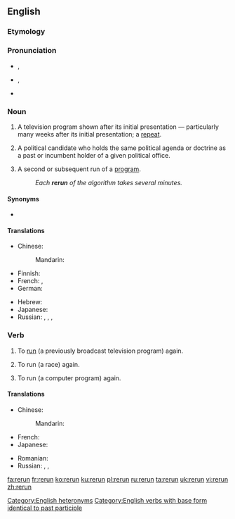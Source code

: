==English==
{{wikipedia|dab=rerun (disambiguation)}}
{{wikipedia}}

===Etymology===
{{prefix|re|run|lang=en}}

===Pronunciation===
* {{a|UK|noun}} {{IPA|/ˈɹiːɹʌn/|lang=en}}, {{a|verb}} {{IPA|/ɹiːˈɹʌn/|lang=en}}
* {{a|US|noun}} {{IPA|/ˈɹiɹʌn/|lang=en}}, {{a|verb}} {{IPA|/ɹiˈɹʌn/|lang=en}}
* {{rhymes|ʌn|lang=en}}

===Noun===
{{en-noun}}

# {{label|en|American}} A television program shown after its initial presentation &mdash; particularly many weeks after its initial presentation; a [[repeat]].
# {{label|en|political}} A political candidate who holds the same political agenda or doctrine as a past or incumbent holder of a given political office.
# {{label|en|computing}} A second or subsequent run of a [[program]].
#: ''Each '''rerun''' of the algorithm takes several minutes.''

====Synonyms====
* {{sense|television program shown after its initial presentation}} {{l|en|repeat}}

====Translations====
{{trans-top|television program shown after its initial presentation}}
* Chinese:
*: Mandarin: {{t|cmn|重播|tr=chóngbō|sc=Hani}}
* Finnish: {{t+|fi|uusinta}}
* French: {{t+|fr|rediffusion|f}}, {{t+|fr|reprise|f}}
* German: {{t|de|Wiederaufführung|f}}
{{trans-mid}}
* Hebrew: {{t|he|שידור חוזר|m|alt=שִדּוּר חוֹזֵר|tr=shidùr-khozér}}
* Japanese: {{t|ja|再放送|tr=さいほうそう, saihōsō|sc=Jpan}}
* Russian: {{t|ru|повто́рный пока́з|m}}, {{t+|ru|повторе́ние|n}}, {{t+|ru|повто́р|m}}, {{t+|ru|ретрансля́ция|f}}
{{trans-bottom}}

===Verb===
{{en-verb|reruns|rerunning|reran|rerun}}

# {{label|en|transitive}} To [[run]] (a previously broadcast television program) again.
# {{label|en|transitive}} To run (a race) again.
# {{label|en|transitive}} To run (a computer program) again.

====Translations====
{{trans-top|run (a television program) again}}
* Chinese:
*: Mandarin: {{t|cmn|重播|tr=chóngbō|sc=Hani}}
* French: {{t+|fr|rediffuser|f}}
* Japanese: {{t|ja|再放送|tr=さいほうそうする, saihōsō suru|alt=再放送する|sc=Jpan}}
{{trans-mid}}
* Romanian: {{t+|ro|relua}}
* Russian: {{t+|ru|ретрансли́ровать}}, {{t|ru|повторя́ть трансля́цию}}, {{t+|ru|повторя́ть}} {{qualifier|переда́чу}}
{{trans-bottom}}

{{trans-top|run (a race) again}}
{{trans-mid}}
{{trans-bottom}}

[[Category:English heteronyms]]
[[Category:English verbs with base form identical to past participle]]

[[fa:rerun]]
[[fr:rerun]]
[[ko:rerun]]
[[ku:rerun]]
[[pl:rerun]]
[[ru:rerun]]
[[ta:rerun]]
[[uk:rerun]]
[[vi:rerun]]
[[zh:rerun]]